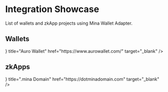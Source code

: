 
# Integration Showcase

List of wallets and zkApp projects using Mina Wallet Adapter.

## Wallets

<Cards>
  <Card icon={<AuroIcon />} title="Auro Wallet" href="https://www.aurowallet.com/" target="_blank" />
</Cards>

## zkApps

<Cards>
  <Card icon={<GlobeIcon />} title=".mina Domain" href="https://dotminadomain.com" target="_blank" />
</Cards>
